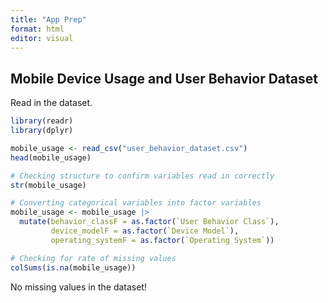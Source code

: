 ```yaml
---
title: "App Prep"
format: html
editor: visual
---
```


## Mobile Device Usage and User Behavior Dataset

Read in the dataset. 
```r
library(readr)
library(dplyr)

mobile_usage <- read_csv("user_behavior_dataset.csv")
head(mobile_usage)
```
```r
# Checking structure to confirm variables read in correctly
str(mobile_usage)
```

```r
# Converting categorical variables into factor variables
mobile_usage <- mobile_usage |>
  mutate(behavior_classF = as.factor(`User Behavior Class`),
         device_modelF = as.factor(`Device Model`),
         operating_systemF = as.factor(`Operating System`))

```

```r
# Checking for rate of missing values
colSums(is.na(mobile_usage))
```
No missing values in the dataset! 


